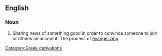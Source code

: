 ==English==

===Noun===
#Sharing news of something good in order to convince someone to join or otherwise accept it.  The process of [[evangelize|evangelizing]].
[[Category:Greek derivations]]